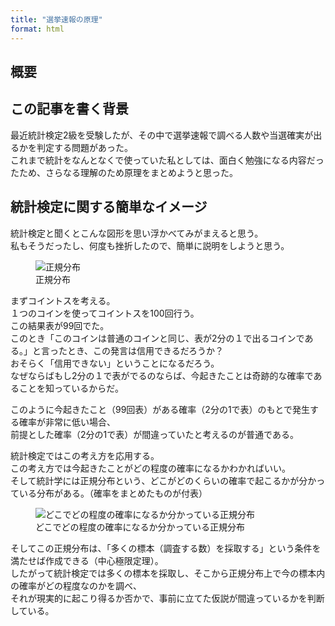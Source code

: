 ```yaml
---
title: "選挙速報の原理"
format: html
---
```


## 概要


## この記事を書く背景

最近統計検定2級を受験したが、その中で選挙速報で調べる人数や当選確実が出るかを判定する問題があった。<br>
これまで統計をなんとなくで使っていた私としては、面白く勉強になる内容だったため、さらなる理解のため原理をまとめようと思った。

## 統計検定に関する簡単なイメージ

統計検定と聞くとこんな図形を思い浮かべてみがまえると思う。<br>
私もそうだったし、何度も挫折したので、簡単に説明をしようと思う。

![正規分布](/static/normal_distribution.png)

まずコイントスを考える。<br>
１つのコインを使ってコイントスを100回行う。<br>
この結果表が99回でた。<br>
このとき「このコインは普通のコインと同じ、表が2分の１で出るコインである。」と言ったとき、この発言は信用できるだろうか？<br>
おそらく「信用できない」ということになるだろう。<br>
なぜならばもし2分の１で表がでるのならば、今起きたことは奇跡的な確率であることを知っているからだ。

このように今起きたこと（99回表）がある確率（2分の1で表）のもとで発生する確率が非常に低い場合、<br>
前提とした確率（2分の1で表）が間違っていたと考えるのが普通である。<br>

統計検定ではこの考え方を応用する。<br>
この考え方では今起きたことがどの程度の確率になるかわかればいい。<br>
そして統計学には正規分布という、どこがどのくらいの確率で起こるかが分かっている分布がある。（確率をまとめたものが付表）<br>

![どこでどの程度の確率になるか分かっている正規分布](/static/normal_distribution.png)

そしてこの正規分布は、「多くの標本（調査する数）を採取する」という条件を満たせば作成できる（中心極限定理）。<br>
したがって統計検定では多くの標本を採取し、そこから正規分布上で今の標本内の確率がどの程度なのかを調べ、<br>
それが現実的に起こり得るか否かで、事前に立てた仮説が間違っているかを判断している。

## 

  